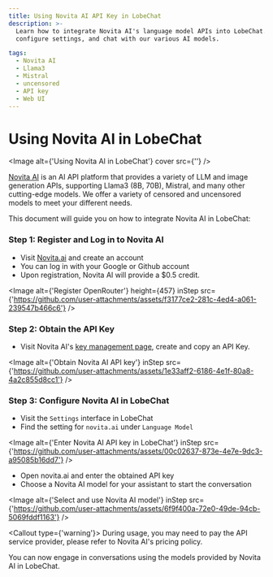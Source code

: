 ```yaml
---
title: Using Novita AI API Key in LobeChat
description: >-
  Learn how to integrate Novita AI's language model APIs into LobeChat. Follow the steps to register, create an Novita AI API key,
  configure settings, and chat with our various AI models.

tags:
  - Novita AI
  - Llama3
  - Mistral
  - uncensored
  - API key
  - Web UI
---
```


# Using Novita AI in LobeChat

<Image
  alt={'Using Novita AI in LobeChat'}
  cover
  src={''}
/>

[Novita AI](https://novita.ai/) is an AI API platform that provides a variety of LLM and image generation APIs, supporting Llama3 (8B, 70B), Mistral, and many other cutting-edge models. We offer a variety of censored and uncensored models to meet your different needs.

This document will guide you on how to integrate Novita AI in LobeChat:

<Steps>

### Step 1: Register and Log in to Novita AI

- Visit [Novita.ai](https://novita.ai/) and create an account
- You can log in with your Google or Github account
- Upon registration, Novita AI will provide a $0.5 credit.

<Image
  alt={'Register OpenRouter'}
  height={457}
  inStep
  src={'https://github.com/user-attachments/assets/f3177ce2-281c-4ed4-a061-239547b466c6'}
/>

### Step 2: Obtain the API Key

- Visit Novita AI's [key management page](https://novita.ai/dashboard/key), create and copy an API Key.

<Image
  alt={'Obtain Novita AI API key'}
  inStep
  src={'https://github.com/user-attachments/assets/1e33aff2-6186-4e1f-80a8-4a2c855d8cc1'}
/>

### Step 3: Configure Novita AI in LobeChat

- Visit the `Settings` interface in LobeChat
- Find the setting for `novita.ai` under `Language Model`

<Image
  alt={'Enter Novita AI API key in LobeChat'}
  inStep
  src={'https://github.com/user-attachments/assets/00c02637-873e-4e7e-9dc3-a95085b16dd7'}
/>

- Open novita.ai and enter the obtained API key
- Choose a Novita AI model for your assistant to start the conversation

<Image
  alt={'Select and use Novita AI model'}
  inStep
  src={'https://github.com/user-attachments/assets/6f9f400a-72e0-49de-94cb-5069fddf1163'}
/>

<Callout type={'warning'}>
  During usage, you may need to pay the API service provider, please refer to Novita AI's pricing
  policy.
</Callout>

</Steps>

You can now engage in conversations using the models provided by Novita AI in LobeChat.
